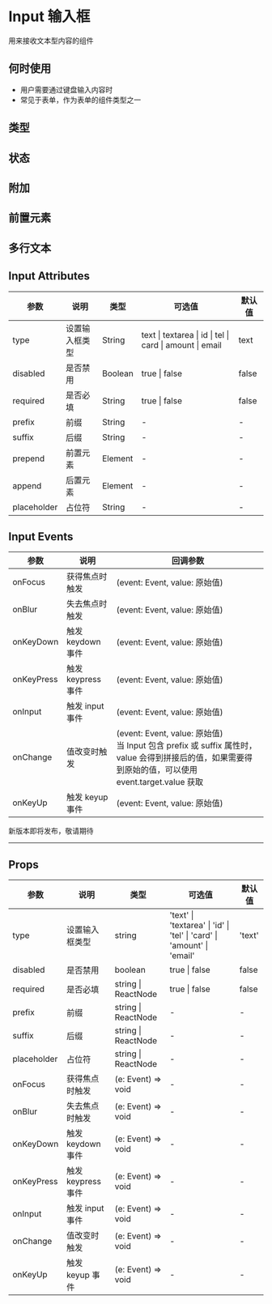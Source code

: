 # Input 输入框

用来接收文本型内容的组件

## 何时使用

- 用户需要通过键盘输入内容时
- 常见于表单，作为表单的组件类型之一

## 类型


<DemoType />

## 状态


<DemoState />

## 附加


<DemoOther />

## 前置元素


<DemoPosition />

## 多行文本


<DemoTextarea />

## Input Attributes

| 参数        | 说明           | 类型    | 可选值                                                   | 默认值 |
| ----------- | -------------- | ------- | -------------------------------------------------------- | ------ |
| type        | 设置输入框类型 | String  | text \| textarea \| id \| tel \| card \| amount \| email | text   |
| disabled    | 是否禁用       | Boolean | true \| false                                            | false  |
| required    | 是否必填       | String  | true \| false                                            | false  |
| prefix      | 前缀           | String  | -                                                        | -      |
| suffix      | 后缀           | String  | -                                                        | -      |
| prepend     | 前置元素       | Element | -                                                        | -      |
| append      | 后置元素       | Element | -                                                        | -      |
| placeholder | 占位符         | String  | -                                                        | -      |

## Input Events

| 参数       | 说明               | 回调参数                                                                                                                                                 |
| ---------- | ------------------ | -------------------------------------------------------------------------------------------------------------------------------------------------------- |
| onFocus    | 获得焦点时触发     | (event: Event, value: 原始值)                                                                                                                            |
| onBlur     | 失去焦点时触发     | (event: Event, value: 原始值)                                                                                                                            |
| onKeyDown  | 触发 keydown 事件  | (event: Event, value: 原始值)                                                                                                                            |
| onKeyPress | 触发 keypress 事件 | (event: Event, value: 原始值)                                                                                                                            |
| onInput    | 触发 input 事件    | (event: Event, value: 原始值)                                                                                                                            |
| onChange   | 值改变时触发       | (event: Event, value: 原始值)<br/> 当 Input 包含 prefix 或 suffix 属性时，value 会得到拼接后的值，如果需要得到原始的值，可以使用 event.target.value 获取 |
| onKeyUp    | 触发 keyup 事件    | (event: Event, value: 原始值)                                                                                                                            |

<div style={{ position: 'relative' }}>
  <span
    style={{
      position: 'absolute',
      background: '#fff',
      left: '50%',
      transform: ' translate(-50%,-50%)',
      fontSize: '18px',
      padding: 5,
      color: '#f63'
    }}
  >
    新版本即将发布，敬请期待
  </span>
  <hr style={{ marginTop: 50, marginBottom: 20, border: '0.5px dashed #c8c8c8' }} />
</div>

## Props

| 参数        | 说明               | 类型                | 可选值                                                                 | 默认值 |
| ----------- | ------------------ | ------------------- | ---------------------------------------------------------------------- | ------ |
| type        | 设置输入框类型     | string              | 'text' \| 'textarea' \| 'id' \| 'tel' \| 'card' \| 'amount' \| 'email' | 'text' |
| disabled    | 是否禁用           | boolean             | true \| false                                                          | false  |
| required    | 是否必填           | string \| ReactNode | true \| false                                                          | false  |
| prefix      | 前缀               | string \| ReactNode | -                                                                      | -      |
| suffix      | 后缀               | string \| ReactNode | -                                                                      | -      |
| placeholder | 占位符             | string \| ReactNode | -                                                                      | -      |
| onFocus     | 获得焦点时触发     | (e: Event) => void  | -                                                                      | -      |
| onBlur      | 失去焦点时触发     | (e: Event) => void  | -                                                                      | -      |
| onKeyDown   | 触发 keydown 事件  | (e: Event) => void  | -                                                                      | -      |
| onKeyPress  | 触发 keypress 事件 | (e: Event) => void  | -                                                                      | -      |
| onInput     | 触发 input 事件    | (e: Event) => void  | -                                                                      | -      |
| onChange    | 值改变时触发       | (e: Event) => void  | -                                                                      | -      |
| onKeyUp     | 触发 keyup 事件    | (e: Event) => void  | -                                                                      | -      |
